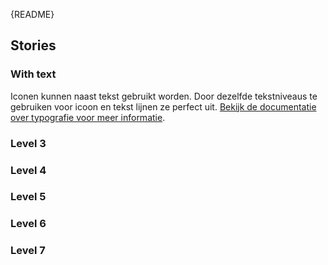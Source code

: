 
<Meta of={IconStories} />

<Markdown>{README}</Markdown>

<Primary />

<Controls />

## Stories

### With text

Iconen kunnen naast tekst gebruikt worden. Door dezelfde tekstniveaus te gebruiken voor icoon en tekst lijnen ze perfect uit.
[Bekijk de documentatie over typografie voor meer informatie](/docs/docs-designrichtlijnen-typografie--docs#tekstniveaus).

<Canvas of={IconStories.WithText} />

### Level 3

<Canvas of={IconStories.Level3} />

### Level 4

<Canvas of={IconStories.Level4} />

### Level 5

<Canvas of={IconStories.Level5} />

### Level 6

<Canvas of={IconStories.Level6} />

### Level 7

<Canvas of={IconStories.Level7} />
